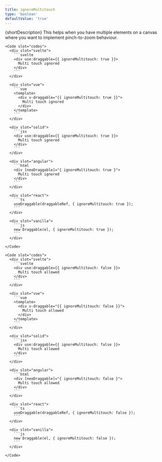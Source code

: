 ```yaml
---
title: ignoreMultitouch
type: 'boolean'
defaultValue: 'true'
---
```





{shortDescription}
This helps when you have multiple elements on a canvas where you want to implement pinch-to-zoom behaviour.

<Examples client:load>
  <Example>
    <IgnoredMultitouchExample client:visible slot="demo" />

    <Code slot="codes">
      <div slot="svelte">
        ```svelte
        <div use:draggable={{ ignoreMultitouch: true }}>
          Multi touch ignored
        </div>
        ```
      </div>

      <div slot="vue">
        ```vue
        <template>
          <div v-draggable="{{ ignoreMultitouch: true }}">
            Multi touch ignored
          </div>
        </template>
        ```
      </div>

      <div slot="solid">
        ```jsx
        <div use:draggable={{ ignoreMultitouch: true }}>
          Multi touch ignored
        </div>
        ```
      </div>

      <div slot="angular">
        ```html
        <div [neoDraggable]="{ ignoreMultitouch: true }">
          Multi touch ignored
        </div>
        ```
      </div>

      <div slot="react">
        ```ts
        useDraggable(draggableRef, { ignoreMultitouch: true });
        ```
      </div>

      <div slot="vanilla">
        ```js
        new Draggable(el, { ignoreMultitouch: true });
        ```
      </div>

    </Code>

  </Example>

  <Example>
    <MultitouchExample client:visible slot="demo" />

    <Code slot="codes">
      <div slot="svelte">
        ```svelte
        <div use:draggable={{ ignoreMultitouch: false }}>
          Multi touch allowed
        </div>
        ```
      </div>

      <div slot="vue">
        ```vue
        <template>
          <div v-draggable="{{ ignoreMultitouch: false }}">
            Multi touch allowed
          </div>
        </template>
        ```
      </div>

      <div slot="solid">
        ```jsx
        <div use:draggable={{ ignoreMultitouch: false }}>
          Multi touch allowed
        </div>
        ```
      </div>

      <div slot="angular">
        ```html
        <div [neoDraggable]="{ ignoreMultitouch: false }">
          Multi touch allowed
        </div>
        ```
      </div>

      <div slot="react">
        ```ts
        useDraggable(draggableRef, { ignoreMultitouch: false });
        ```
      </div>

      <div slot="vanilla">
        ```js
        new Draggable(el, { ignoreMultitouch: false });
        ```
      </div>

    </Code>

  </Example>

</Examples>

